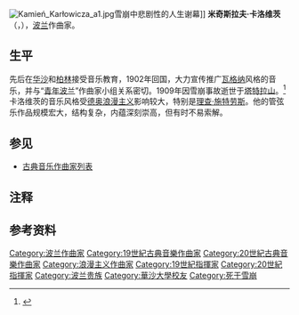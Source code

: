 {{Infobox classical
| 中文名 = 卡洛维茨
| 画像 =Mieczysław Karłowicz Łaski Diffusion.jpg
| 附注 =      
| 原文名 = Mieczysław Karłowicz       
| 国别 = 波兰  
| 出生日期 = {{birth date|1876|12|11}}
| 出生地 = 白俄罗斯维什涅瓦
| 逝世日期 = {{death date and age|1909|2|8|1876|12|11}}
| 逝世地 = 塔特拉山
| 所属时期 = 浪漫主义
| 所属乐派 =  
| 擅长作品类型 = 管弦乐
| 代表作 = 交响曲“重生”，小提琴协奏曲，管弦乐《立陶宛狂想曲》，交响诗《永恒之歌》《斯坦尼斯拉夫与安娜》
| 师从 = [[诺斯科夫斯基|诺斯科夫斯基]]
| 学生 = 
| 官方网站 = 
}}
[[File:Kamień_Karłowicza_a1.jpg|thumb]]雪崩中悲剧性的人生谢幕]]
'''米奇斯拉夫·卡洛维茨'''（{{lang-pl|'''Mieczysław Karłowicz'''}}，{{bd|1876年|12月11日|1909年|2月8日}}）{{NoteTag|此译名为约定俗成之常见译法，但需要注意的是，[[Ł|Ł]]在波兰东部和白俄罗斯拉丁字母中仍读作／l／音，卡洛维茨为该地出身，故此姓氏是可以如此读的。}}，[[波兰|波兰]]作曲家。

==生平==
先后在[[华沙|华沙]]和[[柏林|柏林]]接受音乐教育，1902年回国，大力宣传推广[[瓦格纳|瓦格纳]]风格的音乐，并与“[[青年波兰|青年波兰]]”作曲家小组关系密切。1909年因雪崩事故逝世于[[塔特拉山|塔特拉山]]。<ref>{{Cite web|title=Last itinerary of Karłowicz - photos, videos, maps|url=http://karlowicz.free.fr/e/index.html|access-date=2009-09-30|work=Tatras - 100th anniversary of the tragic death of Mieczysław Karłowicz - photos, videos, maps|language=en|archive-url=https://web.archive.org/web/20200120195018/http://karlowicz.free.fr/e/index.html|archive-date=2020-01-20|dead-url=no}}</ref>卡洛维茨的音乐风格受[[德奥|德奥]][[浪漫主义音乐|浪漫主义]]影响较大，特别是[[理查·施特劳斯|理查·施特劳斯]]。他的管弦乐作品规模宏大，结构复杂，内蕴深刻崇高，但有时不易索解。

==参见==
* [[古典音乐作曲家列表|古典音乐作曲家列表]]

== 注释 ==
{{NoteFoot}}

== 参考资料 ==
{{Reflist}}

{{Authority control}}
{{DEFAULTSORT:Karlowicz, Mieczyslaw}}
[[Category:波兰作曲家|Category:波兰作曲家]]
[[Category:19世紀古典音樂作曲家|Category:19世紀古典音樂作曲家]]
[[Category:20世紀古典音樂作曲家|Category:20世紀古典音樂作曲家]]
[[Category:浪漫主义作曲家|Category:浪漫主义作曲家]]
[[Category:19世紀指揮家|Category:19世紀指揮家]]
[[Category:20世紀指揮家|Category:20世紀指揮家]]
[[Category:波兰贵族|Category:波兰贵族]]
[[Category:華沙大學校友|Category:華沙大學校友]]
[[Category:死于雪崩|Category:死于雪崩]]